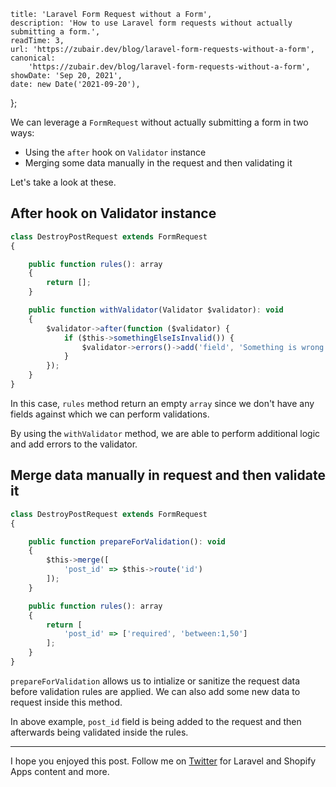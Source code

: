 
    title: 'Laravel Form Request without a Form',
    description: 'How to use Laravel form requests without actually submitting a form.',
    readTime: 3,
    url: 'https://zubair.dev/blog/laravel-form-requests-without-a-form',
    canonical:
        'https://zubair.dev/blog/laravel-form-requests-without-a-form',
    showDate: 'Sep 20, 2021',
    date: new Date('2021-09-20'),
};


We can leverage a `FormRequest` without actually submitting a form in two ways:

- Using the `after` hook on `Validator` instance
- Merging some data manually in the request and then validating it

Let's take a look at these.

## After hook on Validator instance

```jsx
class DestroyPostRequest extends FormRequest
{

    public function rules(): array
    {
        return [];
    }

    public function withValidator(Validator $validator): void
    {
        $validator->after(function ($validator) {
            if ($this->somethingElseIsInvalid()) {
                $validator->errors()->add('field', 'Something is wrong with this field!');
            }
        });
    }
}
```

In this case, `rules` method return an empty `array` since we don't have any fields against which we can perform validations.

By using the `withValidator` method, we are able to perform additional logic and add errors to the validator.

## Merge data manually in request and then validate it

```jsx
class DestroyPostRequest extends FormRequest
{

    public function prepareForValidation(): void
    {
        $this->merge([
            'post_id' => $this->route('id') 
        ]);
    }

    public function rules(): array
    {
        return [
            'post_id' => ['required', 'between:1,50']
        ];
    }
}
```

`prepareForValidation` allows us to intialize or sanitize the request data before validation rules are applied. We can also add some new data to request inside this method.

In above example, `post_id` field is being added to the request and then afterwards being validated inside the rules.

---

I hope you enjoyed this post. Follow me on [Twitter](https://twitter.com/Zubairmohsin33) for Laravel and Shopify Apps content and more.